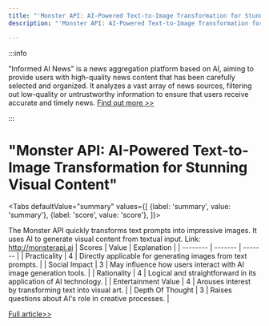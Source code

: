 ```yaml
---
title: "'Monster API: AI-Powered Text-to-Image Transformation for Stunning Visual Content'"
description: "'Monster API: AI-Powered Text-to-Image Transformation for Stunning Visual Content'"

---
```



:::info

"Informed AI News" is a news aggregation platform based on AI, aiming to provide users with high-quality news content that has been carefully selected and organized. It analyzes a vast array of news sources, filtering out low-quality or untrustworthy information to ensure that users receive accurate and timely news.  [Find out more >>](/)

:::

# "Monster API: AI-Powered Text-to-Image Transformation for Stunning Visual Content"


<Tabs
	defaultValue="summary"
	values={[
	{label: 'summary', value: 'summary'},
	{label: 'score', value: 'score'},
]}>
<TabItem value="summary">


The Monster API quickly transforms text prompts into impressive images. It uses AI to generate visual content from textual input.
Link: http://monsterapi.ai
</TabItem>
<TabItem value="score">
	| Scores     | Value   | Explanation |
	| -------- | ------- | ------- |
	| Practicality  | 4    | Directly applicable for generating images from text prompts.    |
	| Social Impact | 3     | May influence how users interact with AI image generation tools.    |
	| Rationality    | 4    | Logical and straightforward in its application of AI technology.    |
	| Entertainment Value    | 4    | Arouses interest by transforming text into visual art.    |
	| Depth Of Thought    | 3    | Raises questions about AI's role in creative processes.    |
</TabItem>
</Tabs>

[Full article>>](https://x.com/Kanojiyaaakash1/status/1804493551780409714)
